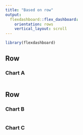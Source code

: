 ```yaml
---
title: "Based on row"
output: 
  flexdashboard::flex_dashboard:
    orientation: rows
    vertical_layout: scroll
---
```


```r
library(flexdashboard)
```

Row {data-height=650}
-----------------------------------------------------------------------

### Chart A

```r

```

Row {data-width=350}
-----------------------------------------------------------------------

### Chart B

```r

```

### Chart C

```r

```

